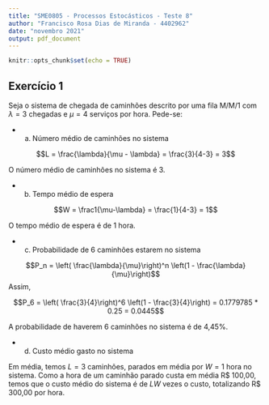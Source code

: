 ```yaml
---
title: "SME0805 - Processos Estocásticos - Teste 8"
author: "Francisco Rosa Dias de Miranda - 4402962"
date: "novembro 2021"
output: pdf_document
---
```

  
```r
knitr::opts_chunk$set(echo = TRUE)
```


## Exercício 1 

Seja o sistema de chegada de caminhões descrito por uma fila M/M/1 com $\lambda = 3$ chegadas e $\mu = 4$ serviços por hora. Pede-se:

 - a) Número médio de caminhões no sistema
 
$$L = \frac{\lambda}{\mu - \lambda} = 
  \frac{3}{4-3} = 3$$
  
O número médio de caminhões no sistema é 3.
 
 - b) Tempo médio de espera
 
$$W = \frac1{\mu-\lambda} = \frac{1}{4-3} = 1$$

O tempo médio de espera é de 1 hora.


 - c) Probabilidade de 6 caminhões estarem no sistema
 
 $$P_n = \left( \frac{\lambda}{\mu}\right)^n  \left(1 -  \frac{\lambda}{\mu}\right)$$
 Assim,
 
 $$P_6 = \left( \frac{3}{4}\right)^6  \left(1 -  \frac{3}{4}\right) = 0.1779785 * 0.25 = 0.0445$$
 
A probabilidade de haverem 6 caminhões no sistema é de 4,45%.
 
  - d) Custo médio gasto no sistema
 
 Em média, temos $L=3$ caminhões, parados em média por $W = 1$ hora no sistema. Como a hora de um caminhão parado custa em média R\$ 100,00, temos que o custo médio do sistema é de $LW$ vezes o custo, totalizando R\$ 300,00 por hora.
